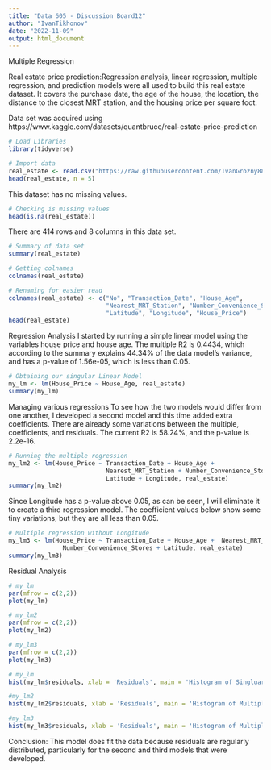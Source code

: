 ---
title: "Data 605 - Discussion Board12"
author: "IvanTikhonov"
date: "2022-11-09"
output: html_document
---
Multiple Regression

Real estate price prediction:Regression analysis, linear regression, multiple regression,
and prediction models were all used to build this real estate dataset.
It covers the purchase date, the age of the house, the location,
the distance to the closest MRT station, and the housing price per square foot.

Data set was acquired using https://www.kaggle.com/datasets/quantbruce/real-estate-price-prediction

```{r}
# Load Libraries
library(tidyverse)
```

```{r}
# Import data
real_estate <- read.csv("https://raw.githubusercontent.com/IvanGrozny88/DATA605Assignment_12/main/Real%20estate.csv")
head(real_estate, n = 5)
```
This dataset has no missing values.

```{r}
# Checking is missing values
head(is.na(real_estate))
```
There are 414 rows and 8 columns in this data set.

```{r}
# Summary of data set
summary(real_estate)
```
```{r}
# Getting colnames 
colnames(real_estate)
```
```{r}
# Renaming for easier read
colnames(real_estate) <- c("No", "Transaction_Date", "House_Age", 
                           "Nearest_MRT_Station", "Number_Convenience_Stores",
                           "Latitude", "Longitude", "House_Price")
head(real_estate)
```

Regression Analysis
I started by running a simple linear model using the variables house price and house age.
The multiple R2 is 0.4434, which according to the summary explains 44.34% of the data model's variance,
and has a p-value of 1.56e-05, which is less than 0.05.

```{r}
# Obtaining our singular Linear Model
my_lm <- lm(House_Price ~ House_Age, real_estate)
summary(my_lm)
```
Managing various regressions To see how the two models would differ from one another,
I developed a second model and this time added extra coefficients.
There are already some variations between the multiple, coefficients, and residuals.
The current R2 is 58.24%, and the p-value is 2.2e-16.

```{r}
# Running the multiple regression
my_lm2 <- lm(House_Price ~ Transaction_Date + House_Age +  
                           Nearest_MRT_Station + Number_Convenience_Stores +
                           Latitude + Longitude, real_estate)
summary(my_lm2)
```
Since Longitude has a p-value above 0.05, as can be seen,
I will eliminate it to create a third regression model.
The coefficient values below show some tiny variations,
but they are all less than 0.05.

```{r}
# Multiple regression without Longitude
my_lm3 <- lm(House_Price ~ Transaction_Date + House_Age +  Nearest_MRT_Station + 
               Number_Convenience_Stores + Latitude, real_estate)
summary(my_lm3)
```
Residual Analysis

```{r}
# my_lm
par(mfrow = c(2,2))
plot(my_lm)
```
```{r}
# my_lm2
par(mfrow = c(2,2))
plot(my_lm2)
```

```{r}
# my_lm3
par(mfrow = c(2,2))
plot(my_lm3)
```
```{r}
# my_lm
hist(my_lm$residuals, xlab = 'Residuals', main = 'Histogram of Singluar Linear Model')
```
```{r}
#my_lm2
hist(my_lm2$residuals, xlab = 'Residuals', main = 'Histogram of Multiple Linear Model')
```
```{r}
#my_lm3
hist(my_lm3$residuals, xlab = 'Residuals', main = 'Histogram of Multiple Linear Model without Longitude')
```
Conclusion:
This model does fit the data because residuals are regularly distributed,
particularly for the second and third models that were developed.



